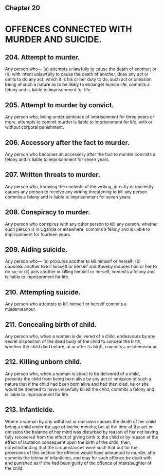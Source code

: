 ## Chapter 20

# OFFENCES CONNECTED WITH MURDER AND SUICIDE.

## 204. Attempt to murder.
Any person who—
(a) attempts unlawfully to cause the death of another; or
(b) with intent unlawfully to cause the death of another, does any act
or omits to do any act, which it is his or her duty to do, such act
or omission being of such a nature as to be likely to endanger
human life,
commits a felony and is liable to imprisonment for life.

## 205. Attempt to murder by convict.
Any person who, being under sentence of imprisonment for three years or
more, attempts to commit murder is liable to imprisonment for life, with or
without corporal punishment.

## 206. Accessory after the fact to murder.
Any person who becomes an accessory after the fact to murder commits a
felony and is liable to imprisonment for seven years.

## 207. Written threats to murder.
Any person who, knowing the contents of the writing, directly or indirectly
causes any person to receive any writing threatening to kill any person
commits a felony and is liable to imprisonment for seven years.

## 208. Conspiracy to murder.
Any person who conspires with any other person to kill any person, whether
such person is in Uganda or elsewhere, commits a felony and is liable to
imprisonment for fourteen years.

## 209. Aiding suicide.
Any person who—
(a) procures another to kill himself or herself; 
(b) counsels another to kill himself or herself and thereby induces
him or her to do so; or
(c) aids another in killing himself or herself,
commits a felony and is liable to imprisonment for life.

## 210. Attempting suicide.
Any person who attempts to kill himself or herself commits a misdemeanour.

## 211. Concealing birth of child.
Any person who, when a woman is delivered of a child, endeavours by any
secret disposition of the dead body of the child to conceal the birth, whether
the child died before, at or after its birth, commits a misdemeanour.

## 212. Killing unborn child.
Any person who, when a woman is about to be delivered of a child, prevents
the child from being born alive by any act or omission of such a nature that
if the child had been born alive and had then died, he or she would be
deemed to have unlawfully killed the child, commits a felony and is liable to
imprisonment for life.

## 213. Infanticide.
Where a woman by any wilful act or omission causes the death of her child
being a child under the age of twelve months, but at the time of the act or
omission the balance of her mind was disturbed by reason of her not having
fully recovered from the effect of giving birth to the child or by reason of the
effect of lactation consequent upon the birth of the child, then,
notwithstanding that the circumstances were such that but for the provisions
of this section the offence would have amounted to murder, she commits the
felony of infanticide, and may for such offence be dealt with and punished
as if she had been guilty of the offence of manslaughter of the child.